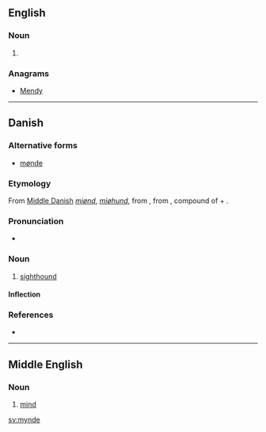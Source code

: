 ==English==

===Noun===
{{en-noun}}

# {{obsolete spelling of|mind|lang=en}}

===Anagrams===
* [[Mendy#English|Mendy]]

----

==Danish==

===Alternative forms===
* [[mønde]] {{qualifier|obsolete}}

===Etymology===
From [[w:Middle Danish|Middle Danish]] ''[[miønd]]'', ''[[miøhund]]'', from {{etyl|gmq-oda|da}} {{m|gmq-oda|miohund|miōhund}}, from {{etyl|non|da}} {{m|non|mjóhundr}}, compound of {{m|non|mjór||thin, slender}} + {{m|non|hundr||dog}}.

===Pronunciation===
* {{IPA|/mønə/|[ˈmønə]|lang=da}}

===Noun===
{{da-noun|n|r}}

# [[sighthound]]

====Inflection====
{{da-noun-infl|n|r}}

===References===
* {{R:ODS online}}

----

==Middle English==
<!--this Middle English entry was created using Template:new enm entry-->

===Noun===
{{enm-noun}}

# [[mind]]

[[sv:mynde]]